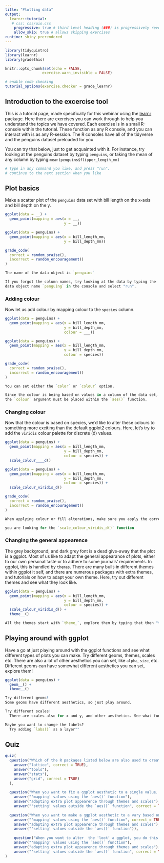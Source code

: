 ```yaml
---
title: "Plotting data"
output: 
  learnr::tutorial:
   # css: css/uio.css
    progressive: true # third level heading (###) is progressively revealed
    allow_skip: true # allows skipping exercises
runtime: shiny_prerendered
---
```


```r

library(tidyquintro)
library(learnr)
library(gradethis)

knitr::opts_chunk$set(echo = FALSE,
                 exercise.warn_invisible = FALSE)

# enable code checking
tutorial_options(exercise.checker = grade_learnr)

```

## Introduction to the excercise tool

This is a tutorial page, made specifically for this webinar using the [learnr]() package. 
Here there are exercises you can work through to help you understand the topics we have covered. 
Each exercise is in a small R-console within the tutorial. 
These function as any R console, and you can interact with is as any R-session. 
The R consoles have all of the tidyverse and the penguins dataset preloaded for you.

You can try that below, just to get acquainted with it. 
For instance, try looking at the penguins dataset by typing `penguins`, or taking the mean of any column by typing `mean(penguins$flipper_length_mm)`

```r
# Type in any command you like, and press "run". 
# continue to the next section when you like
```


## Plot basics

Make a scatter plot of the `penguins` data set with bill length on the x-axis and bill depth on the y.
```r
ggplot(data = __) +
  geom_point(mapping = aes(x = __,
                           y = __))
```

```r
ggplot(data = penguins) +
  geom_point(mapping = aes(x = bill_length_mm,
                           y = bill_depth_mm))
```

```r
grade_code(
  correct = random_praise(),
  incorrect = random_encouragement()
)
```

```r
The name of the data object is `penguins`
```

```r
If you forgot the column names, try looking at the data by typing the 
data object name `penguing` in the console and select "run".
```

### Adding colour

Now let us add colour by mapping colour to the `species` column.
```r
ggplot(data = penguins) +
  geom_point(mapping = aes(x = bill_length_mm,
                           y = bill_depth_mm,
                           colour = ___))
```

```r
ggplot(data = penguins) +
  geom_point(mapping = aes(x = bill_length_mm,
                           y = bill_depth_mm,
                           colour = species))
```

```r
grade_code(
  correct = random_praise(),
  incorrect = random_encouragement()
)
```

```r
You can set either the `color` or `colour` option.
```

```r
Since the colour is being based on values in a column of the data set, 
the `colour` argument must be placed within the `aes()` function.
```

### Changing colour

Now that the colour is based on species, we'd like to alter these colours to something more exciting than the default ggplot2 colours. 
Here, let's try to add the `viridis` colour palette for discrete (d) values.
```r
ggplot(data = penguins) +
  geom_point(mapping = aes(x = bill_length_mm,
                           y = bill_depth_mm,
                           colour = species)) +
  scale_colour____d()
```

```r
ggplot(data = penguins) +
  geom_point(mapping = aes(x = bill_length_mm,
                           y = bill_depth_mm,
                           colour = species)) +
  scale_colour_viridis_d()
```

```r
grade_code(
  correct = random_praise(),
  incorrect = random_encouragement()
)
```

```r
When applying colour or fill alterations, make sure you apply the correct type of aesthetic scale for your use (i.e colour and fill are two different things, also for scales)
```

```r
you are looking for the `scale_colour_viridis_d()` function
```

### Changing the general appearence

The grey background, and dark grey font is a dead give-away that the plot is a ggplot.
Most of us like to adapt the general appearance of plots, either to our own personal taste or to adhere to some journals' requirements. 
In ggplot, this is handled by `themes`. 
There are many built-in different themes within ggplot it self, and there are numerous packages with extra themes, and tutorials on how to adapt your own theme.
Here, try out different themes and see what they look like. 


```r
ggplot(data = penguins) +
  geom_point(mapping = aes(x = bill_length_mm,
                           y = bill_depth_mm,
                           colour = species)) +
  scale_colour_viridis_d() + 
  theme__()
```


```r
All the themes start with `theme_`, explore them by typing that then "tab" to see all possible options.
```

## Playing around with ggplot
Have a go at just playing around with the ggplot functions and see what different types of plots you can make.
Try different geoms, themes, scales etc. 
There are also a lot of other aesthetics you can set, like `alpha`, `size`, etc. 
Different geoms can have somewhat different aesthetics you can set, explore them!


```r
ggplot(data = penguins) +
  geom__() + 
  theme__()
```


```r
Try different geoms! 
Some geoms have different aesthetics, so just play around.
```


```r
Try different scales! 
  There are scales also for x and y, and other aesthetics. See what fun things you can do.
```


```r
Maybe you want to change the labels?
  Try adding `labs()` as a layer""
```

## Quiz 

```r
quiz(
  question("Which of the R packages listed below are also used to create plots?",
    answer("lattice", correct = TRUE),
    answer("tools"),
    answer("stats"),
    answer("grid", correct = TRUE)
  ),
  
  question("When you want to fix a ggplot aesthetic to a single value, you do this by...",
    answer("'mapping' values using the `aes()` function"),
    answer("adapting extra plot appearence through themes and scales"),
    answer("'setting' values outside the `aes()` function", correct = TRUE)),
  
  question("When you want to make a ggplot aesthetic to a vary based on columns in the data set, you do this by...",
    answer("'mapping' values using the `aes()` function", correct = TRUE),
    answer("adapting extra plot appearence through themes and scales"),
    answer("'setting' values outside the `aes()` function")),
  
    question("When you want to alter  the 'look' a ggplot, you do this by...",
    answer("'mapping' values using the `aes()` function"),
    answer("adapting extra plot appearence through themes and scales"),
    answer("'setting' values outside the `aes()` function", correct = TRUE))
)
```
